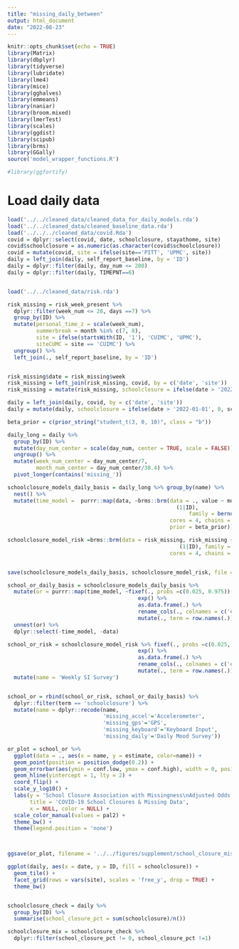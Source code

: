 ```yaml
---
title: "missing_daily_between"
output: html_document
date: "2022-08-23"
---
```


```r
knitr::opts_chunk$set(echo = TRUE)
library(Matrix)
library(dbplyr)
library(tidyverse)
library(lubridate)
library(lme4)
library(mice)
library(gghalves)
library(emmeans)
library(naniar)
library(broom.mixed)
library(lmerTest)
library(scales)
library(ggdist)
library(scipub)
library(brms)
library(GGally)
source('model_wrapper_functions.R')

#library(ggfortify)
```

# Load daily data

```r
load('../../cleaned_data/cleaned_data_for_daily_models.rda')
load('../../cleaned_data/cleaned_baseline_data.rda')
load('../../../cleaned_data/covid.Rda')
covid = dplyr::select(covid, date, schoolclosure, stayathome, site) 
covid$schoolclosure = as.numeric(as.character(covid$schoolclosure))
covid = mutate(covid, site = ifelse(site=='PITT', 'UPMC', site))
daily = left_join(daily, self_report_baseline, by = 'ID')
daily = dplyr::filter(daily, day_num <= 200)
daily = dplyr::filter(daily, TIMEPNT==6)


load('../../cleaned_data/risk.rda')

risk_missing = risk_week_present %>%
  dplyr::filter(week_num <= 28, days ==7) %>%
  group_by(ID) %>%
  mutate(personal_time_z = scale(week_num),
         summerbreak = month %in% c(7, 8),
         site = ifelse(startsWith(ID, '1'), 'CUIMC', 'UPMC'),
         siteCUMC = site == 'CUIMC') %>%
  ungroup() %>%
  left_join(., self_report_baseline, by = 'ID')


risk_missing$date = risk_missing$week
risk_missing = left_join(risk_missing, covid, by = c('date', 'site'))
risk_missing = mutate(risk_missing, schoolclosure = ifelse(date > '2022-01-01', 0, schoolclosure))
```


```r
daily = left_join(daily, covid, by = c('date', 'site'))
daily = mutate(daily, schoolclosure = ifelse(date > '2022-01-01', 0, schoolclosure))
```


```r
beta_prior = c(prior_string("student_t(3, 0, 10)", class = "b"))

daily_long = daily %>%
  group_by(ID) %>%
  mutate(day_num_center = scale(day_num, center = TRUE, scale = FALSE)) %>%
  ungroup() %>%
  mutate(week_num_center = day_num_center/7,
         month_num_center = day_num_center/30.4) %>%
  pivot_longer(contains('missing_')) 
```


```r
schoolclosure_models_daily_basis = daily_long %>% group_by(name) %>%
  nest() %>%
  mutate(time_model =  purrr::map(data, ~brms::brm(data = ., value ~ month_num_center + summerbreak + weekend + schoolclosure + site +
                                                     (1|ID),
                                                         family = bernoulli(link = 'logit'),
                                                   cores = 4, chains = 4, iter = 4000, seed = 11291993,
                                                   prior = beta_prior)))

schoolclosure_model_risk =brms::brm(data = risk_missing, risk_missing ~ personal_time_z + summerbreak + schoolclosure + site + 
                                                      (1|ID), family = bernoulli(link = 'logit'),
                                                   cores = 4, chains = 4, iter = 4000, seed = 11291993, prior = beta_prior)


save(schoolclosure_models_daily_basis, schoolclosure_model_risk, file = 'model_outputs/school_closure_models.rda')
```


```r
school_or_daily_basis = schoolclosure_models_daily_basis %>%
  mutate(or = purrr::map(time_model, ~fixef(., probs =c(0.025, 0.975)) %>%
                                         exp() %>%
                                         as.data.frame(.) %>%
                                         rename_cols(., colnames = c('estimate', 'Est.Error', 'conf.low', 'conf.high')) %>%
                                         mutate(., term = row.names(.)))) %>%
  unnest(or) %>%
  dplyr::select(-time_model, -data)

school_or_risk = schoolclosure_model_risk %>% fixef(., probs =c(0.025, 0.975)) %>%
                                         exp() %>%
                                         as.data.frame(.) %>%
                                         rename_cols(., colnames = c('estimate', 'Est.Error', 'conf.low', 'conf.high')) %>%
                                         mutate(., term = row.names(.)) %>%
  mutate(name = 'Weekly SI Survey')


school_or = rbind(school_or_risk, school_or_daily_basis) %>%
  dplyr::filter(term == 'schoolclosure') %>%
  mutate(name = dplyr::recode(name,
                              'missing_accel'='Accelerometer',
                              'missing_gps'='GPS',
                              'missing_keyboard'='Keyboard Input',
                              'missing_daily'='Daily Mood Survey'))

or_plot = school_or %>%
  ggplot(data = ., aes(x = name, y = estimate, color=name)) +
  geom_point(position = position_dodge(0.2)) + 
  geom_errorbar(aes(ymin = conf.low, ymax = conf.high), width = 0, position = position_dodge(0.2)) +
  geom_hline(yintercept = 1, lty = 2) +
  coord_flip() +
  scale_y_log10() +
  labs(y = 'School Closure Association with Missingness\nAdjusted Odds Ratio',
       title = 'COVID-19 School Closures & Missing Data',
       x = NULL, color = NULL) +
  scale_color_manual(values = pal2) +
  theme_bw() + 
  theme(legend.position = 'none') 



ggsave(or_plot, filename = '../../figures/supplement/school_closure_missingness.png', width = 6, height = 6)
```

```r
ggplot(daily, aes(x = date, y = ID, fill = schoolclosure)) +
  geom_tile() +
  facet_grid(rows = vars(site), scales = 'free_y', drop = TRUE) +
  theme_bw()


schoolclosure_check = daily %>%
  group_by(ID) %>%
  summarise(school_closure_pct = sum(schoolclosure)/n())

schoolclosure_mix = schoolclosure_check %>%
  dplyr::filter(school_closure_pct != 0, school_closure_pct !=1)
```

